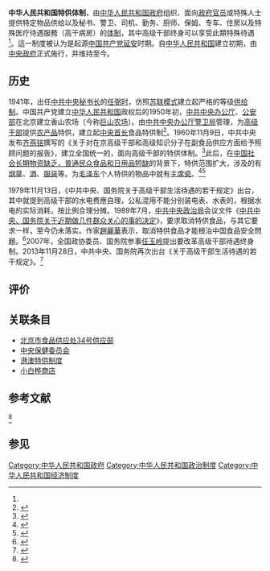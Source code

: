 {{redirect|特供制度|称为“港澳特供”或“港澳特供制度”，中国大陆与香港之间的物资贸易|中國大陸供給港澳物資}}
{{expand|time=2018-02-05T01:03:04+00:00}}
'''中华人民共和国特供体制'''，由[[中华人民共和国政府|中华人民共和国政府]]组织、面向[[中华人民共和国政府官员|政府官员]]或特殊人士提供特定物品供给以及秘书、警卫、司机、勤务、厨师、保姆、专车、住房以及特殊医疗待遇服務（高干病房）的[[体制|体制]]，其中高级干部终身可以享受此類特殊待遇<ref name=RFI/>。這一制度被认为是起源[[中国共产党|中国共产党]][[延安|延安]]时期。自[[中华人民共和国|中华人民共和国]]建立初期，由[[中华人民共和国中央政府|中央政府]]正式施行，并维持至今。

== 历史 ==
1941年，出任[[中共中央秘书长|中共中央秘书长]]的[[任弼时|任弼时]]，仿照[[苏联模式|苏联模式]]建立起严格的等级[[供给制|供给制]]。中国共产党建立[[中华人民共和国|中华人民共和国]]政权后的1950年初，[[中共中央办公厅|中共中央办公厅]]、[[中华人民共和国公安部|公安部]]在北京建立香山农场（今称[[巨山农场|巨山农场]]）。由[[中共中央办公厅警卫局|中共中央办公厅警卫局]]管理，为[[高级干部|高级干部]]提供[[农产品|农产品]]特供，建立起[[党和国家领导人|中央首长]]食品特供制<ref>{{Cite web|url=http://csxb.bandao.cn/data/20110919/html/28/content_3.html|title=中央首长食品特供制是怎样建立的|accessdate=2015-10-06|author=|date=2011-09-19|work=半岛网-城市信报——据《新晚报》|publisher=半岛网报纸数字网|language=zh-hans|deadurl=yes|archiveurl=https://archive.is/20151005213357/http://csxb.bandao.cn/data/20110919/html/28/content_3.html|archivedate=2015-10-05}}</ref>。1960年11月9日，中共中央发布[[齐燕铭|齐燕铭]]撰写的《关于对在京高级干部和高级知识分子在副食品供应方面给予照顾问题的报告》，建立全国统一的，面向高级干部的特供体制。<ref>{{Cite web|url=http://cpc.people.com.cn/GB/64184/64186/66667/4493380.html|title=中共中央转发齐燕铭关于对在京高级干部和高级知识分子特需供应的报告的指示|author=中共中央|4=|publisher=建国以来重要文献选编第十三册|date=1960年11月9日|accessdate=2017年10月11日|archive-date=2018年3月14日|archive-url=https://web.archive.org/web/20180314004541/http://cpc.people.com.cn/GB/64184/64186/66667/4493380.html|dead-url=no}}</ref>此后，在[[中华人民共和国社会|中国社会]][[中华人民共和国居民计划供给体制|长期物资缺乏，普通民众食品和日用品短缺]]的背景下，特供范围扩大，涉及的有[[烟草|烟草]]、[[特供酒|酒]]、[[服装|服装]]等。为[[毛泽东|毛泽东]]个人特供的物品中就有[[主席瓷|主席瓷]]。<ref>{{Cite magazine | url=http://biweeklyarchive.hrichina.org/article/1027.html | title=中國的「特供」制度批判（之三） | author=張東 | magazine=《中國人權雙週刊》 | issue=第52期 | date=2011年5月19日 | access-date=2017年9月15日 | archive-date=2017年9月16日 | archive-url=https://web.archive.org/web/20170916011118/http://biweeklyarchive.hrichina.org/article/1027.html | dead-url=no }}</ref><ref>{{Cite magazine | url=http://www.guancha.cn/WenZhai/2015_12_29_346338.shtml | title=文摘：毛主席用過的瓷器，講究 | magazine=《法制博覽》 | date=2011年 | issue=第11期 | access-date=2017-09-15 | archive-date=2017-09-07 | archive-url=https://web.archive.org/web/20170907210359/http://www.guancha.cn/WenZhai/2015_12_29_346338.shtml | dead-url=no }}</ref>

1979年11月13日，《中共中央、国务院关于高级干部生活待遇的若干规定》出台，其中就提到高级干部的水电费應自理，公私混用不能分别装电表、水表的，根据水电的实际消耗，按比例合理分摊。1989年7月，[[中共中央政治局|中共中央政治局]]会议文件《[[中共中央、国务院关于近期做几件群众关心的事的决定|中共中央、国务院关于近期做几件群众关心的事的决定]]》，要求取消特供食品，与其它要求一样，至今仍未落实。作家[[趙麗華_(當代作家)|趙麗華]]表示，取消特供食品才能根治中国食品安全問題。<ref>{{Cite news | url=http://news.sina.com.cn/c/sd/2011-07-11/113322792609.shtml | title=作家稱取消特供食品才能根治食品安全問題 | date=2011年7月11日 | newspaper=國際先驅導報 | accessdate=2017-09-15 | archive-date=2019-08-12 | archive-url=https://web.archive.org/web/20190812031558/http://news.sina.com.cn/c/sd/2011-07-11/113322792609.shtml | dead-url=no }}</ref>2007年，全国政协委员、国务院参事[[任玉岭|任玉岭]]提出要改革高级干部待遇终身制。2013年11月28日，中共中央、国务院再次出台《关于高级干部生活待遇的若干规定》。<ref name=RFI>{{cite news |title=废除中共高干待遇终身制话题此刻被重提 |url=https://www.rfi.fr/cn/%E4%B8%AD%E5%9B%BD/20200508-%E5%BA%9F%E9%99%A4%E4%B8%AD%E5%85%B1%E9%AB%98%E5%B9%B2%E5%BE%85%E9%81%87%E7%BB%88%E8%BA%AB%E5%88%B6%E8%AF%9D%E9%A2%98%E6%AD%A4%E5%88%BB%E8%A2%AB%E9%87%8D%E6%8F%90 |accessdate=2022-05-16 |archive-date=2022-05-16 |archive-url=https://web.archive.org/web/20220516091340/https://www.rfi.fr/cn/%E4%B8%AD%E5%9B%BD/20200508-%E5%BA%9F%E9%99%A4%E4%B8%AD%E5%85%B1%E9%AB%98%E5%B9%B2%E5%BE%85%E9%81%87%E7%BB%88%E8%BA%AB%E5%88%B6%E8%AF%9D%E9%A2%98%E6%AD%A4%E5%88%BB%E8%A2%AB%E9%87%8D%E6%8F%90 }}</ref>
==评价==
{{空章节}}

==关联条目==
* [[北京市食品供应处34号供应部|北京市食品供应处34号供应部]]
* [[中央保健委员会|中央保健委员会]]
* [[港澳特供制度|港澳特供制度]]
* [[小白桦商店|小白桦商店]]

== 参考文献 ==
{{Reflist|2}}<ref>{{Cite web|title=论公民绿色食物获取权-手机知网|url=https://wap.cnki.net/touch/web/Dissertation/Article/10445-1016080783.nh.html|access-date=2021-08-15|work=wap.cnki.net|archive-date=2021-08-15|archive-url=https://web.archive.org/web/20210815165458/https://wap.cnki.net/touch/web/Dissertation/Article/10445-1016080783.nh.html|dead-url=no}}</ref>

==参见==
[[Category:中华人民共和国政府|Category:中华人民共和国政府]]
[[Category:中华人民共和国政治制度|Category:中华人民共和国政治制度]]
[[Category:中华人民共和国经济制度|Category:中华人民共和国经济制度]]